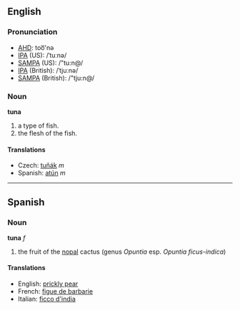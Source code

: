 ==English==
===Pronunciation===
*[[w:AHD|AHD]]: too͞'nə
*[[w:IPA|IPA]] (US): /ˈtuːnə/
*[[w:SAMPA|SAMPA]] (US): /"tu:n@/
*[[w:IPA|IPA]] (British): /ˈtjuːnə/
*[[w:SAMPA|SAMPA]] (British): /"tju:n@/

===Noun===

'''tuna'''

# a type of fish.
# the flesh of the fish.

==== Translations ====

*Czech: [[tuňák]] ''m''
*Spanish: [[atún]] ''m''

----

==Spanish==
===Noun===
'''tuna''' ''f''

# the fruit of the [[nopal]] cactus (genus ''Opuntia'' esp. ''Opuntia ficus-indica'')

====Translations====
*English: [[prickly pear]]
*French: [[figue de barbarie]]
*Italian: [[ficco d'india]]